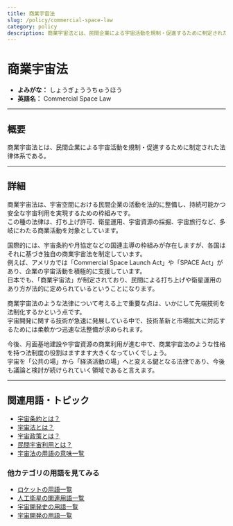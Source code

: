 ```yaml
---
title: 商業宇宙法
slug: /policy/commercial-space-law
category: policy
description: 商業宇宙法とは、民間企業による宇宙活動を規制・促進するために制定された法律体系である。
---
```



<Head>
  <script type="application/ld+json">
    {`{
      "@context": "https://schema.org",
      "@type": "DefinedTerm",
      "name": "商業宇宙法",
      "inDefinedTermSet": "https://www.space-portal.org",
      "termCode": "policy/commercial-space-law",
      "description": "商業宇宙法とは、民間企業による宇宙活動を規制・促進するために制定された法律体系である。",
      "url": "https://www.space-portal.org/docs/policy/commercial-space-law"
    }`}
  </script>
</Head>

# 商業宇宙法

- **よみがな：** しょうぎょううちゅうほう  
- **英語名：** Commercial Space Law  

---

## 概要

商業宇宙法とは、民間企業による宇宙活動を規制・促進するために制定された法律体系である。

---

## 詳細

商業宇宙法は、宇宙空間における民間企業の活動を法的に整備し、持続可能かつ安全な宇宙利用を実現するための枠組みです。  
この種の法律は、打ち上げ許可、衛星運用、宇宙資源の採掘、宇宙旅行など、多岐にわたる商業活動を対象としています。  

国際的には、宇宙条約や月協定などの国連主導の枠組みが存在しますが、各国はそれに基づき独自の商業宇宙法を制定しています。  
例えば、アメリカでは「Commercial Space Launch Act」や「SPACE Act」があり、企業の宇宙活動を積極的に支援しています。  
日本でも、「商業宇宙法」が制定されており、民間による打ち上げや衛星運用のあり方が法的に定められているということになります。  

商業宇宙法のような法律について考える上で重要な点は、いかにして先端技術を法制化するかという点です。  
宇宙開発に関する技術が急速に発展している中で、技術革新と市場拡大に対応するためには柔軟かつ迅速な法整備が求められます。  

今後、月面基地建設や宇宙資源の商業利用が進む中で、商業宇宙法のような性格を持つ法制度の役割はますます大きくなっていくでしょう。  
宇宙を「公共の場」から「経済活動の場」へと変える鍵となる法律であり、今後も議論と検討が続けられていく領域であると言えます。

---

## 関連用語・トピック

- [宇宙条約とは？](/docs/policy/outer-space-treaty/)
- [宇宙法とは？](/docs/policy/space-law/)
- [宇宙政策とは？](/docs/policy/space-policy/)
- [民間宇宙利用とは？](/docs/business/private-space-utilization/)
- [宇宙法の用語の意味一覧](/docs/category/policy/)

### 他カテゴリの用語を見てみる
- [ロケットの用語一覧](/docs/category/rocket/)
- [人工衛星の関連用語一覧](/docs/category/satellite/)
- [宇宙開発史の用語一覧](/docs/category/history/)
- [宇宙開発の用語一覧](/docs/category/glossary/)

